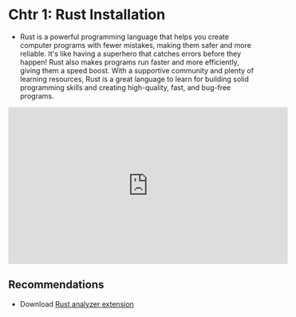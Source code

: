 # Chtr 1: Rust Installation

- Rust is a powerful programming language that helps you create computer programs with fewer mistakes, making them safer and more reliable. It's like having a superhero that catches errors before they happen! Rust also makes programs run faster and more efficiently, giving them a speed boost. With a supportive community and plenty of learning resources, Rust is a great language to learn for building solid programming skills and creating high-quality, fast, and bug-free programs.

<iframe
  width="560"
  height="315"
  src="https://www.youtube.com/embed/5C_HPTJg5ek"
  title="YouTube video player"
  frameborder="0"
  allow="accelerometer; autoplay; clipboard-write; encrypted-media; gyroscope; picture-in-picture; web-share"
  allowfullscreen
></iframe>

## Recommendations

- Download [Rust analyzer extension](https://marketplace.visualstudio.com/items?itemName=rust-lang.rust-analyzer)
